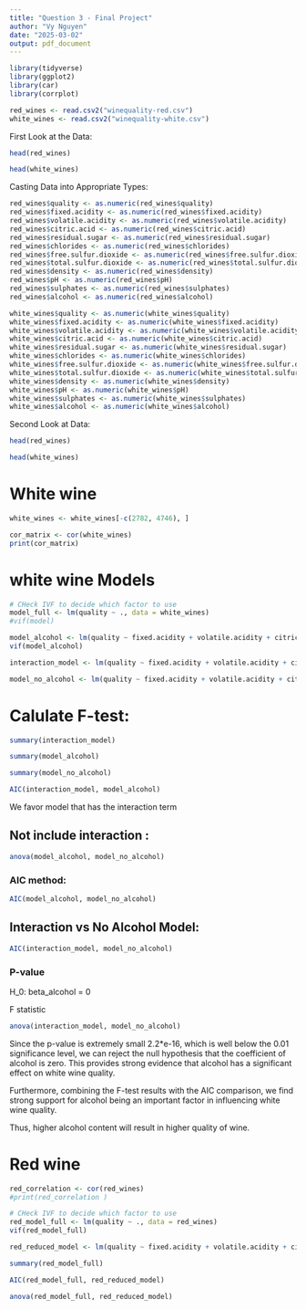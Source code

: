 ```yaml
---
title: "Question 3 - Final Project"
author: "Vy Nguyen"
date: "2025-03-02"
output: pdf_document
---
```


```r
library(tidyverse)
library(ggplot2)
library(car)
library(corrplot)
```

```r
red_wines <- read.csv2("winequality-red.csv")
white_wines <- read.csv2("winequality-white.csv")
```

First Look at the Data:

```r
head(red_wines)

head(white_wines)
```

Casting Data into Appropriate Types:

```r

red_wines$quality <- as.numeric(red_wines$quality)
red_wines$fixed.acidity <- as.numeric(red_wines$fixed.acidity)
red_wines$volatile.acidity <- as.numeric(red_wines$volatile.acidity)
red_wines$citric.acid <- as.numeric(red_wines$citric.acid)
red_wines$residual.sugar <- as.numeric(red_wines$residual.sugar)
red_wines$chlorides <- as.numeric(red_wines$chlorides)
red_wines$free.sulfur.dioxide <- as.numeric(red_wines$free.sulfur.dioxide)
red_wines$total.sulfur.dioxide <- as.numeric(red_wines$total.sulfur.dioxide)
red_wines$density <- as.numeric(red_wines$density)
red_wines$pH <- as.numeric(red_wines$pH)
red_wines$sulphates <- as.numeric(red_wines$sulphates)
red_wines$alcohol <- as.numeric(red_wines$alcohol)

white_wines$quality <- as.numeric(white_wines$quality)
white_wines$fixed.acidity <- as.numeric(white_wines$fixed.acidity)
white_wines$volatile.acidity <- as.numeric(white_wines$volatile.acidity)
white_wines$citric.acid <- as.numeric(white_wines$citric.acid)
white_wines$residual.sugar <- as.numeric(white_wines$residual.sugar)
white_wines$chlorides <- as.numeric(white_wines$chlorides)
white_wines$free.sulfur.dioxide <- as.numeric(white_wines$free.sulfur.dioxide)
white_wines$total.sulfur.dioxide <- as.numeric(white_wines$total.sulfur.dioxide)
white_wines$density <- as.numeric(white_wines$density)
white_wines$pH <- as.numeric(white_wines$pH)
white_wines$sulphates <- as.numeric(white_wines$sulphates)
white_wines$alcohol <- as.numeric(white_wines$alcohol)

```

Second Look at Data:

```r

head(red_wines)

head(white_wines)

```

# White wine

```r

white_wines <- white_wines[-c(2782, 4746), ]

cor_matrix <- cor(white_wines)
print(cor_matrix)
```


# white wine Models

```r
# CHeck IVF to decide which factor to use
model_full <- lm(quality ~ ., data = white_wines)
#vif(model)
```

```r
model_alcohol <- lm(quality ~ fixed.acidity + volatile.acidity + citric.acid + chlorides + pH + free.sulfur.dioxide + sulphates + total.sulfur.dioxide + alcohol + residual.sugar, data = white_wines)
vif(model_alcohol)
```

```r
interaction_model <- lm(quality ~ fixed.acidity + volatile.acidity + citric.acid + chlorides + pH + free.sulfur.dioxide + sulphates + total.sulfur.dioxide + alcohol + residual.sugar + residual.sugar*alcohol, data = white_wines)
```

```r
model_no_alcohol <- lm(quality ~ fixed.acidity + volatile.acidity + citric.acid + chlorides + pH + free.sulfur.dioxide + sulphates + total.sulfur.dioxide + residual.sugar, data = white_wines)
```

# Calulate F-test: 

```r
summary(interaction_model)
```

```r
summary(model_alcohol)
```

```r
summary(model_no_alcohol)
```

```r
AIC(interaction_model, model_alcohol)
```

We favor model that has the interaction term

## Not include interaction : 

```r
anova(model_alcohol, model_no_alcohol)
```

### AIC method: 

```r
AIC(model_alcohol, model_no_alcohol)
```


## Interaction vs No Alcohol Model: 

```r
AIC(interaction_model, model_no_alcohol)
```
### P-value 

H_0: beta_alcohol = 0

F statistic

```r
anova(interaction_model, model_no_alcohol)
```

Since the p-value is extremely small 2.2*e-16, which is well below the 0.01 significance level, we can reject the null hypothesis that the coefficient of alcohol is zero. This provides strong evidence that alcohol has a significant effect on white wine quality.

Furthermore, combining the F-test results with the AIC comparison, we find strong support for alcohol being an important factor in influencing white wine quality.

Thus, higher alcohol content will result in higher quality of wine. 

# Red wine

```r
red_correlation <- cor(red_wines)
#print(red_correlation )
```


```r
# CHeck IVF to decide which factor to use
red_model_full <- lm(quality ~ ., data = red_wines)
vif(red_model_full)
```

```r
red_reduced_model <- lm(quality ~ fixed.acidity + volatile.acidity + citric.acid + chlorides + pH + free.sulfur.dioxide + sulphates + total.sulfur.dioxide + residual.sugar + density, data = red_wines)
```

```r
summary(red_model_full)
```


```r
AIC(red_model_full, red_reduced_model)
```

```r
anova(red_model_full, red_reduced_model)
```





















